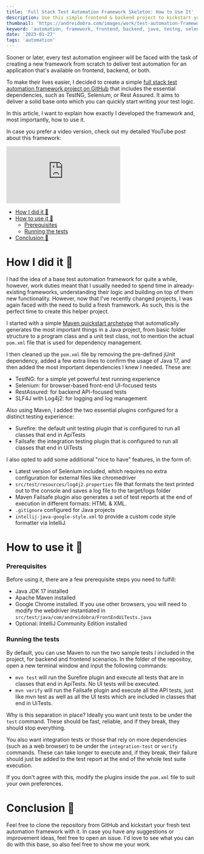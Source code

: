 ```yaml
---
title: 'Full Stack Test Automation Framework Skeleton: How to Use It'
description: Use this simple frontend & backend project to kickstart your new automation frameworks
thumbnail: 'https://andreidobra.com/images/work/test-automation-framework-skeleton-header.png'
keyword: 'automation, framework, frontend, backend, java, testng, selenium, rest assured, github, testing, test, qa, quality assurance, software testing'
date: '2023-01-27'
tags: 'automation'
---
```


Sooner or later, every test automation engineer will be faced with the task of creating a new framework from scratch to deliver test automation for an application that's available on frontend, backend, or both.

To make their lives easier, I decided to create a simple [full stack test automation framework project on GitHub](https://github.com/andreidbr/test-automation-framework-skeleton) that includes the essential dependencies, such as TestNG, Selenium, or Rest Assured. It aims to deliver a solid base onto which you can quickly start writing your test logic.

In this article, I want to explain how exactly I developed the framework and, most importantly, how to use it.

In case you prefer a video version, check out my detailed YouTube post about this framework:

<div class="videowrapper">
  <iframe
    src="https://www.youtube.com/embed/LT_6Sbs4Tis"
    title="YouTube video player"
    frameborder="0"
    allow="accelerometer; autoplay; clipboard-write; encrypted-media; gyroscope; picture-in-picture; web-share"
    allowfullscreen
  ></iframe>
</div>

- [How I did it 🧐](#how-i-did-it-)
- [How to use it 💪](#how-to-use-it-)
  - [Prerequisites](#prerequisites)
  - [Running the tests](#running-the-tests)
- [Conclusion 🏁](#conclusion-)

# How I did it 🧐

I had the idea of a base test automation framework for quite a while, however, work duties meant that I usually needed to spend time in already-existing frameworks, understanding their logic and building on top of them new functionality. However, now that I've recently changed projects, I was again faced with the need to build a fresh framework. As such, this is the perfect time to create this helper project.

I started with a simple [Maven quickstart archetype](https://maven.apache.org/archetypes/maven-archetype-quickstart/) that automatically generates the most important things in a Java project, from basic folder structure to a program class and a unit test class, not to mention the actual `pom.xml` file that is used for dependency management.

I then cleaned up the `pom.xml` file by removing the pre-defined jUnit dependency, added a few extra lines to confirm the usage of Java 17, and then added the most important dependencies I knew I needed. These are:

- TestNG: for a simple yet powerful test running experience
- Selenium: for browser-based front-end UI-focused tests
- RestAssured: for backend API-focused tests
- SLF4J with Log4j2: for logging and log management

Also using Maven, I added the two essential plugins configured for a distinct testing experience:

- Surefire: the default unit testing plugin that is configured to run all classes that end in ApiTests
- Failsafe: the integration testing plugin that is configured to run all classes that end in UiTests

I also opted to add some additional "nice to have" features, in the form of:

- Latest version of Selenium included, which requires no extra configuration for external files like chromedriver
- `src/test/resources/log4j2.properties` file that formats the text printed out to the console and saves a log file to the target/logs folder
- Maven Failsafe plugin also generates a set of test reports at the end of execution in different formats: HTML & XML.
- `.gitignore` configured for Java projects
- `intellij-java-google-style.xml` to provide a custom code style formatter via IntelliJ.

# How to use it 💪

### Prerequisites

Before using it, there are a few prerequisite steps you need to fulfill:

- Java JDK 17 installed
- Apache Maven installed
- Google Chrome installed. If you use other browsers, you will need to modify the webdriver instantiated in `src/test/java/com/andreidobra/FrontEndUiTests.java`
- Optional: IntelliJ Community Edition installed

### Running the tests

By default, you can use Maven to run the two sample tests I included in the project, for backend and frontend scenarios. In the folder of the repositoy, open a new terminal window and input the following commands:

- `mvn test` will run the Surefire plugin and execute all tests that are in classes that end in ApiTests. No UI tests will be executed.
- `mvn verify` will run the Failsafe plugin and execute all the API tests, just like mvn test as well as all the UI tests which are included in classes that end in UiTests.

Why is this separation in place? Ideally you want unit tests to be under the `test` command. These should be fast, reliable, and if they break, they should stop everything.

You also want integration tests or those that rely on more dependencies (such as a web browser) to be under the `integration-test` or `verify` commands. These can take longer to execute and, if they break, their failure should just be added to the test report at the end of the whole test suite execution.

If you don't agree with this, modify the plugins inside the `pom.xml` file to suit your own preferences.

# Conclusion 🏁

Feel free to clone the repository from GitHub and kickstart your fresh test automation framework with it. In case you have any suggestions or improvement ideas, feel free to open an issue. I'd love to see what you can do with this base, so also feel free to show me your work.
